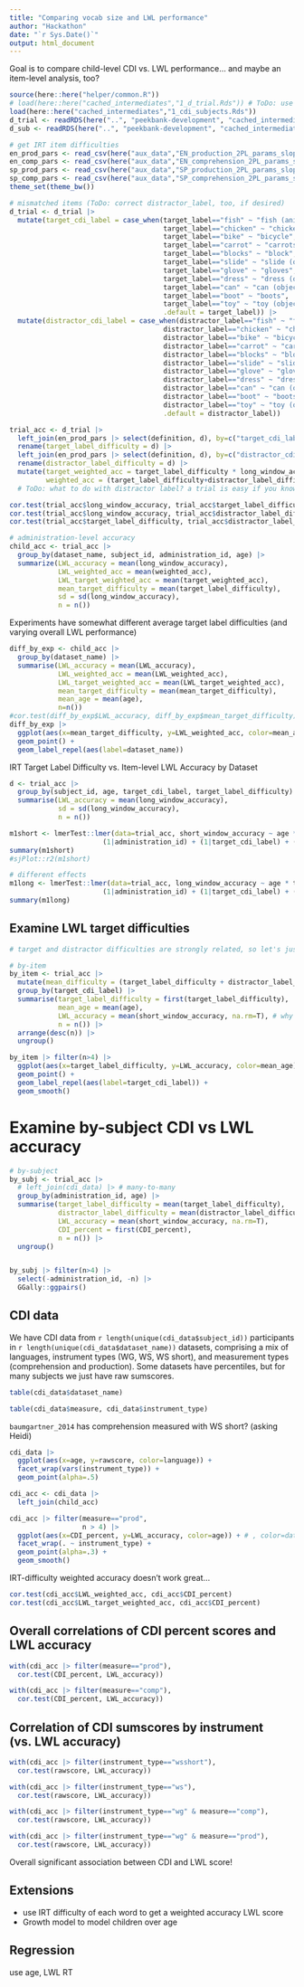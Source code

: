 ```yaml
---
title: "Comparing vocab size and LWL performance"
author: "Hackathon"
date: "`r Sys.Date()`"
output: html_document
---
```


Goal is to compare child-level CDI vs. LWL performance... and maybe an item-level analysis, too?

```r
source(here::here("helper/common.R"))
# load(here::here("cached_intermediates","1_d_trial.Rds")) # ToDo: use Mike's new by-trial df..but where is it?
load(here::here("cached_intermediates","1_cdi_subjects.Rds"))
d_trial <- readRDS(here("..", "peekbank-development", "cached_intermediates", "1_d_trial.Rds"))
d_sub <- readRDS(here("..", "peekbank-development", "cached_intermediates", "1_d_sub.Rds"))

# get IRT item difficulties
en_prod_pars <- read_csv(here("aux_data","EN_production_2PL_params_slopeint.csv")) |> mutate(d = -d)
en_comp_pars <- read_csv(here("aux_data","EN_comprehension_2PL_params_slopeint.csv")) |> mutate(d = -d)
sp_prod_pars <- read_csv(here("aux_data","SP_production_2PL_params_slopeint.csv")) |> mutate(d = -d)
sp_comp_pars <- read_csv(here("aux_data","SP_comprehension_2PL_params_slopeint.csv")) |> mutate(d = -d)
theme_set(theme_bw())

# mismatched items (ToDo: correct distractor_label, too, if desired)
d_trial <- d_trial |> 
  mutate(target_cdi_label = case_when(target_label=="fish" ~ "fish (animal)",
                                      target_label=="chicken" ~ "chicken (animal)",
                                      target_label=="bike" ~ "bicycle",
                                      target_label=="carrot" ~ "carrots",
                                      target_label=="blocks" ~ "block",
                                      target_label=="slide" ~ "slide (object)",
                                      target_label=="glove" ~ "gloves",
                                      target_label=="dress" ~ "dress (object)",
                                      target_label=="can" ~ "can (object)",
                                      target_label=="boot" ~ "boots",
                                      target_label=="toy" ~ "toy (object)",
                                      .default = target_label)) |>
  mutate(distractor_cdi_label = case_when(distractor_label=="fish" ~ "fish (animal)",
                                      distractor_label=="chicken" ~ "chicken (animal)",
                                      distractor_label=="bike" ~ "bicycle",
                                      distractor_label=="carrot" ~ "carrots",
                                      distractor_label=="blocks" ~ "block",
                                      distractor_label=="slide" ~ "slide (object)",
                                      distractor_label=="glove" ~ "gloves",
                                      distractor_label=="dress" ~ "dress (object)",
                                      distractor_label=="can" ~ "can (object)",
                                      distractor_label=="boot" ~ "boots",
                                      distractor_label=="toy" ~ "toy (object)",
                                      .default = distractor_label))

```



```r
trial_acc <- d_trial |>
  left_join(en_prod_pars |> select(definition, d), by=c("target_cdi_label"="definition")) |> # FixMe: should use Spanish and comprehension params in relevant datasets...
  rename(target_label_difficulty = d) |>
  left_join(en_prod_pars |> select(definition, d), by=c("distractor_cdi_label"="definition")) |>
  rename(distractor_label_difficulty = d) |>
  mutate(target_weighted_acc = target_label_difficulty * long_window_accuracy,
         weighted_acc = (target_label_difficulty+distractor_label_difficulty) * long_window_accuracy) # harder words more valuable to know
  # ToDo: what to do with distractor label? a trial is easy if you know the target label, OR if you know the distractor label (and use ME)

cor.test(trial_acc$long_window_accuracy, trial_acc$target_label_difficulty) # .06
cor.test(trial_acc$long_window_accuracy, trial_acc$distractor_label_difficulty) # .06
cor.test(trial_acc$target_label_difficulty, trial_acc$distractor_label_difficulty) # .76 <- target and distractor have very similar difficulties

# administration-level accuracy
child_acc <- trial_acc |>
  group_by(dataset_name, subject_id, administration_id, age) |>
  summarize(LWL_accuracy = mean(long_window_accuracy),
            LWL_weighted_acc = mean(weighted_acc),
            LWL_target_weighted_acc = mean(target_weighted_acc),
            mean_target_difficulty = mean(target_label_difficulty),
            sd = sd(long_window_accuracy),
            n = n())
```

Experiments have somewhat different average target label difficulties (and varying overall LWL performance)

```r
diff_by_exp <- child_acc |> 
  group_by(dataset_name) |>
  summarise(LWL_accuracy = mean(LWL_accuracy),
            LWL_weighted_acc = mean(LWL_weighted_acc),
            LWL_target_weighted_acc = mean(LWL_target_weighted_acc),
            mean_target_difficulty = mean(mean_target_difficulty),
            mean_age = mean(age),
            n=n())
#cor.test(diff_by_exp$LWL_accuracy, diff_by_exp$mean_target_difficulty)
diff_by_exp |>
  ggplot(aes(x=mean_target_difficulty, y=LWL_weighted_acc, color=mean_age)) +
  geom_point() +
  geom_label_repel(aes(label=dataset_name))
```


IRT Target Label Difficulty vs. Item-level LWL Accuracy by Dataset



```r
d <- trial_acc |> 
  group_by(subject_id, age, target_cdi_label, target_label_difficulty) |>
  summarise(LWL_accuracy = mean(long_window_accuracy), 
            sd = sd(long_window_accuracy),
            n = n())

m1short <- lmerTest::lmer(data=trial_acc, short_window_accuracy ~ age * target_label_difficulty * distractor_label_difficulty + 
                       (1|administration_id) + (1|target_cdi_label) + (1|distractor_cdi_label))
summary(m1short)
#sjPlot::r2(m1short)

# different effects
m1long <- lmerTest::lmer(data=trial_acc, long_window_accuracy ~ age * target_label_difficulty * distractor_label_difficulty + 
                       (1|administration_id) + (1|target_cdi_label) + (1|distractor_cdi_label))
summary(m1long)
```

## Examine LWL target difficulties

```r
# target and distractor difficulties are strongly related, so let's just average them and label with target

# by-item
by_item <- trial_acc |>
  mutate(mean_difficulty = (target_label_difficulty + distractor_label_difficulty) / 2) |>
  group_by(target_cdi_label) |>
  summarise(target_label_difficulty = first(target_label_difficulty),
            mean_age = mean(age),
            LWL_accuracy = mean(short_window_accuracy, na.rm=T), # why some NAs here?
            n = n()) |>
  arrange(desc(n)) |>
  ungroup()

by_item |> filter(n>4) |>
  ggplot(aes(x=target_label_difficulty, y=LWL_accuracy, color=mean_age)) +
  geom_point() +
  geom_label_repel(aes(label=target_cdi_label)) +
  geom_smooth()
```

# Examine by-subject CDI vs LWL accuracy

```r
# by-subject
by_subj <- trial_acc |>
  # left_join(cdi_data) |> # many-to-many
  group_by(administration_id, age) |>
  summarise(target_label_difficulty = mean(target_label_difficulty),
            distractor_label_difficulty = mean(distractor_label_difficulty),
            LWL_accuracy = mean(short_window_accuracy, na.rm=T), 
            CDI_percent = first(CDI_percent),
            n = n()) |>
  ungroup()


by_subj |> filter(n>4) |>
  select(-administration_id, -n) |>
  GGally::ggpairs()
```

## CDI data

We have CDI data from `r length(unique(cdi_data$subject_id))` participants in `r length(unique(cdi_data$dataset_name))` datasets, comprising a mix of languages, instrument types (WG, WS, WS short), and measurement types (comprehension and production).
Some datasets have percentiles, but for many subjects we just have raw sumscores. 

```r
table(cdi_data$dataset_name)
```

```r
table(cdi_data$measure, cdi_data$instrument_type)
```

`baumgartner_2014` has comprehension measured with WS short? (asking Heidi)

```r
cdi_data |>
  ggplot(aes(x=age, y=rawscore, color=language)) +
  facet_wrap(vars(instrument_type)) +
  geom_point(alpha=.5)
```


```r
cdi_acc <- cdi_data |> 
  left_join(child_acc)

cdi_acc |> filter(measure=="prod", 
                  n > 4) |>
  ggplot(aes(x=CDI_percent, y=LWL_accuracy, color=age)) + # , color=dataset_name
  facet_wrap(. ~ instrument_type) + 
  geom_point(alpha=.3) +
  geom_smooth()
```

IRT-difficulty weighted accuracy doesn't work great...

```r
cor.test(cdi_acc$LWL_weighted_acc, cdi_acc$CDI_percent)
cor.test(cdi_acc$LWL_target_weighted_acc, cdi_acc$CDI_percent)
```


## Overall correlations of CDI percent scores and LWL accuracy

```r
with(cdi_acc |> filter(measure=="prod"),
  cor.test(CDI_percent, LWL_accuracy))

with(cdi_acc |> filter(measure=="comp"),
  cor.test(CDI_percent, LWL_accuracy))
```

## Correlation of CDI sumscores by instrument (vs. LWL accuracy)

```r
with(cdi_acc |> filter(instrument_type=="wsshort"),
  cor.test(rawscore, LWL_accuracy))

with(cdi_acc |> filter(instrument_type=="ws"),
  cor.test(rawscore, LWL_accuracy))

with(cdi_acc |> filter(instrument_type=="wg" & measure=="comp"),
  cor.test(rawscore, LWL_accuracy))

with(cdi_acc |> filter(instrument_type=="wg" & measure=="prod"),
  cor.test(rawscore, LWL_accuracy))
```

Overall significant association between CDI and LWL score!

## Extensions

- use IRT difficulty of each word to get a weighted accuracy LWL score
- Growth model to model children over age 


## Regression

use age, LWL RT

